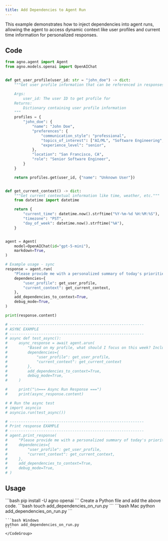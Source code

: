 ```yaml
---
title: Add Dependencies to Agent Run
---
```


This example demonstrates how to inject dependencies into agent runs, allowing the agent to access dynamic context like user profiles and current time information for personalized responses.

## Code

```python cookbook/agents/dependencies/add_dependencies_on_run.py
from agno.agent import Agent
from agno.models.openai import OpenAIChat


def get_user_profile(user_id: str = "john_doe") -> dict:
    """Get user profile information that can be referenced in responses.

    Args:
        user_id: The user ID to get profile for
    Returns:
        Dictionary containing user profile information
    """
    profiles = {
        "john_doe": {
            "name": "John Doe",
            "preferences": {
                "communication_style": "professional",
                "topics_of_interest": ["AI/ML", "Software Engineering", "Finance"],
                "experience_level": "senior",
            },
            "location": "San Francisco, CA",
            "role": "Senior Software Engineer",
        }
    }

    return profiles.get(user_id, {"name": "Unknown User"})


def get_current_context() -> dict:
    """Get current contextual information like time, weather, etc."""
    from datetime import datetime

    return {
        "current_time": datetime.now().strftime("%Y-%m-%d %H:%M:%S"),
        "timezone": "PST",
        "day_of_week": datetime.now().strftime("%A"),
    }


agent = Agent(
    model=OpenAIChat(id="gpt-5-mini"),
    markdown=True,
)

# Example usage - sync
response = agent.run(
    "Please provide me with a personalized summary of today's priorities based on my profile and interests.",
    dependencies={
        "user_profile": get_user_profile,
        "current_context": get_current_context,
    },
    add_dependencies_to_context=True,
    debug_mode=True,
)

print(response.content)

# ------------------------------------------------------------
# ASYNC EXAMPLE
# ------------------------------------------------------------
# async def test_async():
#     async_response = await agent.arun(
#         "Based on my profile, what should I focus on this week? Include specific recommendations.",
#         dependencies={
#             "user_profile": get_user_profile,
#             "current_context": get_current_context
#         },
#         add_dependencies_to_context=True,
#         debug_mode=True,
#     )

#     print("\n=== Async Run Response ===")
#     print(async_response.content)

# # Run the async test
# import asyncio
# asyncio.run(test_async())

# ------------------------------------------------------------
# Print response EXAMPLE
# ------------------------------------------------------------
# agent.print_response(
#     "Please provide me with a personalized summary of today's priorities based on my profile and interests.",
#     dependencies={
#         "user_profile": get_user_profile,
#         "current_context": get_current_context,
#     },
#     add_dependencies_to_context=True,
#     debug_mode=True,
# )
```

## Usage

<Steps>
  <Snippet file="create-venv-step.mdx" />

  <Step title="Install libraries">
    ```bash
    pip install -U agno openai
    ```
  </Step>
  <Snippet file="export-openai-api.mdx" />

  <Step title="Create a Python file">
    Create a Python file and add the above code.
    ```bash
    touch add_dependencies_on_run.py
    ```
  </Step>

  <Step title="Run Agent">
    <CodeGroup>
    ```bash Mac
    python add_dependencies_on_run.py
    ```
    
    ```bash Windows
    python add_dependencies_on_run.py
    ```
    </CodeGroup>
  </Step>

  <Snippet file="find-all-cookbooks.mdx" />
</Steps>